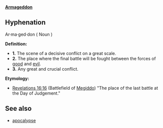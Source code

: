 '''[http://en.wikipedia.org/wiki/Armageddon Armageddon]''' 

==Hyphenation==
Ar·ma·ged·don ( Noun )


'''Definition:'''
* '''1.''' The scene of a decisive conflict on a great scale.
* '''2.''' The place where the final battle will be fought between the forces of [[good]] and [[evil]].
* '''3.''' Any great and crucial conflict.

'''Etymology:'''
* [http://en.wikipedia.org/wiki/Book_of_Revelation Revelations 16:16] (Battlefield of [http://en.wikipedia.org/wiki/Mount_Megiddo Megiddo]) "The place of the last battle at the Day of Judgement."

==See also==
* [[apocalypse]]